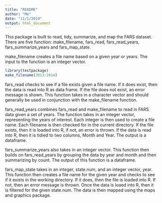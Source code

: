 ```yaml
---
title: "README"
author: "Me"
date: "11/1/2019"
output: html_document
---
```

This package is built to read, tidy, summarize, and map the FARS dataset.  There
are five function: make_filename, fars_read, fars_read_years, fars_summarize_years
and fars_map_state.

make_filename creates a file name based on a given year or years.  The input to 
the function is an integer vector.
```r
library(testpackage)
make_filename(2013:2014)
```

fars_read checks to see if a file exists given a file name.  If it does exist, 
then the data is read into R as data frame.  If the file does not exist, an 
error message is shown.  This function takes in a character vector and
should generally be used in conjunction with the make_filename function.

fars_read_years combines fars_read and make_filename to read in FARS data given
a set of years.  The function takes in an integer vector, representing the years
of interest.  Each integer is then used to create a file name.  Each filename
is then checked for in the current directory.  If the file exists, then it is
loaded into R, if not, an error is thrown.  If the data is read into R, then it 
is tidied to two columns, Month and Year.  The output is a dataframe.

fars_summarize_years also takes in an integer vector.  This function then builds
on fars_read_years by grouping the data by year and month and then summarizing 
by count.  The output of this function is a dataframe.

fars_map_state takes in an integer, state.num, and an integer vector, year. This
function then creates a file name for the given year and checks to see if it 
exists in the working directory.  If it does, then the file is loaded into R. If
not, then an error message is thrown. Once the data is loaed into R, then it is
filtered for the given state.num.  The data is then mapped using the maps and 
graphics package.
